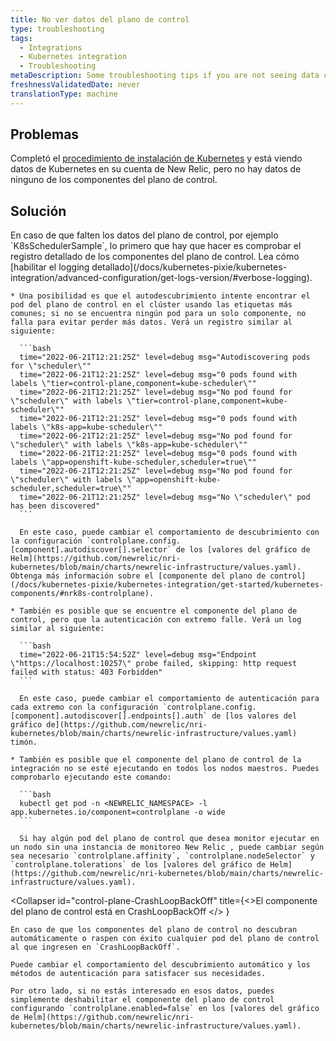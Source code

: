 ```yaml
---
title: No ver datos del plano de control
type: troubleshooting
tags:
  - Integrations
  - Kubernetes integration
  - Troubleshooting
metaDescription: Some troubleshooting tips if you are not seeing data control plane data for your New Relic's Kubernetes integration.
freshnessValidatedDate: never
translationType: machine
---
```


## Problemas

Completó el [procedimiento de instalación de Kubernetes](/install/kubernetes/) y está viendo datos de Kubernetes en su cuenta de New Relic, pero no hay datos de ninguno de los componentes del plano de control.

## Solución

<CollapserGroup>
  <Collapser id="control-plane-sample-missing" title="Falta una muestra del plano de control">
    En caso de que falten los datos del plano de control, por ejemplo `K8sSchedulerSample`, lo primero que hay que hacer es comprobar el registro detallado de los componentes del plano de control. Lea cómo [habilitar el logging detallado](/docs/kubernetes-pixie/kubernetes-integration/advanced-configuration/get-logs-version/#verbose-logging).

    * Una posibilidad es que el autodescubrimiento intente encontrar el pod del plano de control en el clúster usando las etiquetas más comunes; si no se encuentra ningún pod para un solo componente, no falla para evitar perder más datos. Verá un registro similar al siguiente:

      ```bash
      time="2022-06-21T12:21:25Z" level=debug msg="Autodiscovering pods for \"scheduler\""
      time="2022-06-21T12:21:25Z" level=debug msg="0 pods found with labels \"tier=control-plane,component=kube-scheduler\""
      time="2022-06-21T12:21:25Z" level=debug msg="No pod found for \"scheduler\" with labels \"tier=control-plane,component=kube-scheduler\""
      time="2022-06-21T12:21:25Z" level=debug msg="0 pods found with labels \"k8s-app=kube-scheduler\""
      time="2022-06-21T12:21:25Z" level=debug msg="No pod found for \"scheduler\" with labels \"k8s-app=kube-scheduler\""
      time="2022-06-21T12:21:25Z" level=debug msg="0 pods found with labels \"app=openshift-kube-scheduler,scheduler=true\""
      time="2022-06-21T12:21:25Z" level=debug msg="No pod found for \"scheduler\" with labels \"app=openshift-kube-scheduler,scheduler=true\""
      time="2022-06-21T12:21:25Z" level=debug msg="No \"scheduler\" pod has been discovered"
      ```

      En este caso, puede cambiar el comportamiento de descubrimiento con la configuración `controlplane.config.[component].autodiscover[].selector` de los [valores del gráfico de Helm](https://github.com/newrelic/nri-kubernetes/blob/main/charts/newrelic-infrastructure/values.yaml). Obtenga más información sobre el [componente del plano de control](/docs/kubernetes-pixie/kubernetes-integration/get-started/kubernetes-components/#nrk8s-controlplane).

    * También es posible que se encuentre el componente del plano de control, pero que la autenticación con extremo falle. Verá un log similar al siguiente:

      ```bash
      time="2022-06-21T15:54:52Z" level=debug msg="Endpoint \"https://localhost:10257\" probe failed, skipping: http request failed with status: 403 Forbidden"
      ```

      En este caso, puede cambiar el comportamiento de autenticación para cada extremo con la configuración `controlplane.config.[component].autodiscover[].endpoints[].auth` de [los valores del gráfico de](https://github.com/newrelic/nri-kubernetes/blob/main/charts/newrelic-infrastructure/values.yaml) timón.

    * También es posible que el componente del plano de control de la integración no se esté ejecutando en todos los nodos maestros. Puedes comprobarlo ejecutando este comando:

      ```bash
      kubectl get pod -n <NEWRELIC_NAMESPACE> -l app.kubernetes.io/component=controlplane -o wide
      ```

      Si hay algún pod del plano de control que desea monitor ejecutar en un nodo sin una instancia de monitoreo New Relic , puede cambiar según sea necesario `controlplane.affinity`, `controlplane.nodeSelector` y `controlplane.tolerations` de los [valores del gráfico de Helm](https://github.com/newrelic/nri-kubernetes/blob/main/charts/newrelic-infrastructure/values.yaml).
  </Collapser>

  <Collapser
    id="control-plane-CrashLoopBackOff"
    title={<>El componente del plano de control está en <InlineCode>
      CrashLoopBackOff
    </InlineCode></>
    }
  >
    En caso de que los componentes del plano de control no descubran automáticamente o raspen con éxito cualquier pod del plano de control al que ingresen en `CrashLoopBackOff`.

    Puede cambiar el comportamiento del descubrimiento automático y los métodos de autenticación para satisfacer sus necesidades.

    Por otro lado, si no estás interesado en esos datos, puedes simplemente deshabilitar el componente del plano de control configurando `controlplane.enabled=false` en los [valores del gráfico de Helm](https://github.com/newrelic/nri-kubernetes/blob/main/charts/newrelic-infrastructure/values.yaml).
  </Collapser>
</CollapserGroup>